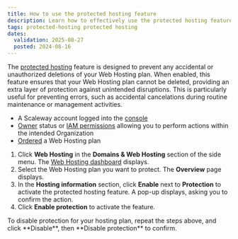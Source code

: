 ```yaml
---
title: How to use the protected hosting feature
description: Learn how to effectively use the protected hosting feature to avoid accidental deletion of your Scaleway Web Hosting plan.
tags: protected-hosting protected hosting
dates:
  validation: 2025-08-27
  posted: 2024-08-16
---
```



The [protected hosting](/webhosting/concepts/#protected-hosting) feature is designed to prevent any accidental or unauthorized deletions of your Web Hosting plan. When enabled, this feature ensures that your Web Hosting plan cannot be deleted, providing an extra layer of protection against unintended disruptions. This is particularly useful for preventing errors, such as accidental cancelations during routine maintenance or management activities.

<Requirements />

- A Scaleway account logged into the [console](https://account.scaleway.com/?service=elements)
- [Owner](/iam/concepts/#owner) status or [IAM permissions](/iam/concepts/#permission) allowing you to perform actions within the intended Organization
- [Ordered](/webhosting/how-to/order-webhosting/) a Web Hosting plan


1. Click **Web Hosting** in the **Domains & Web Hosting** section of the side menu. The [Web Hosting dashboard](https://account.scaleway.com/?service=elementswebhosting) displays.
2. Select the Web Hosting plan you want to protect. The **Overview** page displays.
3. In the **Hosting information** section, click **Enable** next to **Protection** to activate the protected hosting feature.
   A pop-up displays, asking you to confirm the action.
4. Click **Enable protection** to activate the feature.

<Message type="tip">
  To disable protection for your hosting plan, repeat the steps above, and click **Disable**, then **Disable protection** to confirm.
</Message>